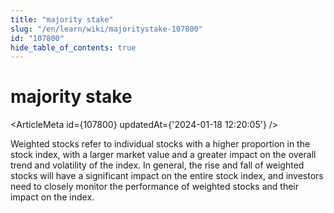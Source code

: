 ```yaml
---
title: "majority stake"
slug: "/en/learn/wiki/majoritystake-107800"
id: "107800"
hide_table_of_contents: true
---
```



# majority stake

<ArticleMeta id={107800} updatedAt={'2024-01-18 12:20:05'} />
<div className='border-solid border-b border-t-0 my-4 border-[var(--ifm-color-gray-300)]' />

Weighted stocks refer to individual stocks with a higher proportion in the stock index, with a larger market value and a greater impact on the overall trend and volatility of the index. In general, the rise and fall of weighted stocks will have a significant impact on the entire stock index, and investors need to closely monitor the performance of weighted stocks and their impact on the index.
